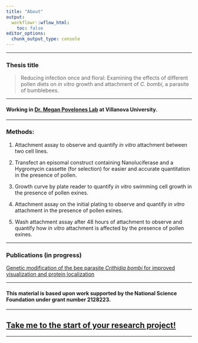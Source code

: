 ```yaml
---
title: "About"
output:
  workflowr::wflow_html:
    toc: false
editor_options:
  chunk_output_type: console
---
```



---

### Thesis title

> Reducing infection once and floral: Examining the effects of different pollen diets on *in vitro* growth and attachment of *C. bombi*, a parasite of bumblebees.

---

#### Working in [Dr. Megan Povelones Lab](https://megpovelab.com/) at Villanova University.

---

### Methods:

1. Attachment assay to observe and quantify *in vitro* attachment between two cell lines.

2. Transfect an episomal construct containing Nanoluciferase and a Hygromycin cassette (for selection) for easier and accurate quantitation in the presence of pollen.

3. Growth curve by plate reader to quantify *in vitro* swimming cell growth in the presence of pollen exines.

4. Attachment assay on the initial plating to observe and quantify *in vitro* attachment in the presence of pollen exines.

5. Wash attachment assay after 48 hours of attachment to observe and quantify how *in vitro* attachment is affected by the presence of pollen exines.


---

### Publications (in progress)

[Genetic modification of the bee parasite *Crithidia bombi* for improved visualization and protein localization](https://www.biorxiv.org/content/10.1101/2024.01.18.576273v1)


---

#### This material is based upon work supported by the National Science Foundation under grant number 2128223.


---


## [Take me to the start of your research project!](second-analysis.html)


---


